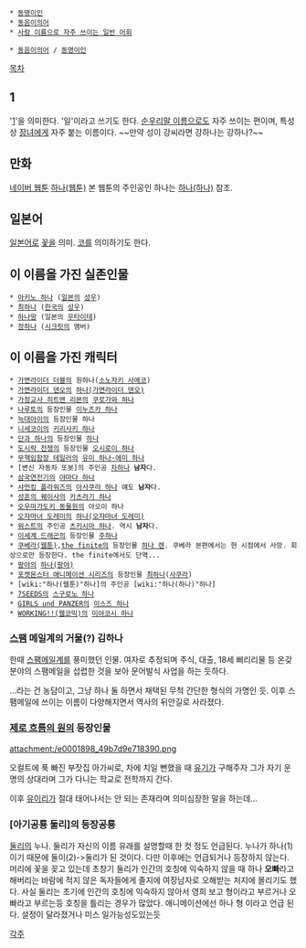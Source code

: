  * [[동명이인]]
 * [[동음이의어]]
 * [[사람 이름으로 자주 쓰이는 일반 어휘]]

 * [[동음이의어]] / [[동명이인]]
[[목차]]
== 1 ==
'[[1]]'을 의미한다. '일'이라고 쓰기도 한다. [[순우리말 이름]]으로도 자주 쓰이는 편이며, 특성상 [[장녀]]에게 자주 붙는 이름이다.
~~만약 성이 강씨라면 강하나는 강하나?~~
== 만화 ==
[[네이버 웹툰]] [[하나(웹툰)]]
본 웹툰의 주인공인 하나는 [[하나(하나)]] 참조.

== 일본어 ==
[[일본어]]로 [[꽃]]을 의미. [[코]]를 의미하기도 한다.

== 이 이름을 가진 실존인물 ==
 * [[아키노 하나]] ([[일본]]의 [[성우]])
 * [[최하나]] ([[한국]]의 [[성우]])
 * [[하나땅]] (일본의 [[우타이테]])
 * [[정하나]] ([[시크릿]]의 멤버)
== 이 이름을 가진 캐릭터 ==
 * [[가면라이더 더블]]의 원하나([[소노자키 사에코]])
 * [[가면라이더 덴오]]의 [[하나(가면라이더 덴오)]]
 * [[가정교사 히트맨 리본]]의 [[쿠로가와 하나]]
 * [[나루토]]의 등장인물 [[이누즈카 하나]]
 * [[늑대아이]]의 등장인물 하나
 * [[니세코이]]의 [[키리사키 하나]]
 * [[단과 하나]]의 등장인물 [[하나(단과 하나)|하나]]
 * [[도시락 전쟁]]의 등장인물 [[오시로이 하나]]
 * [[무책임함장 테일러]]의 [[유미 하나·에미 하나]]
 * [변신 자동차 또봇]의 주인공 [[차하나]] '''남자'''다.
 * [[삼국연전기]]의 [[야마다 하나]]
 * [[샤먼킹 플라워즈]]의 [[아사쿠라 하나]] 얘도 '''남자'''다.
 * [[성흔의 퀘이사]]의 [[카츠라기 하나]]
 * [[오우마가도키 동물원]]의 아오이 하나
 * [[오쟈마녀 도레미]]의 [[하나(오쟈마녀 도레미)]]
 * [[워스트]]의 주인공 [[츠키시마 하나]]. 역시 '''남자'''다.
 * [[이세계 드래곤]]의 등장인물 [[주하나]]
 * [[쿠베라(웹툰)]],[[쿠베라(웹툰)/the finite|the finite]]의 등장인물 [[하나 렌]]. 쿠베라 본편에서는 현 시점에서 사망. 회상으로만 등장한다. the finite에서도 단역...
 * [[팡야]]의 [[하나(팡야)]]
 * [[포켓몬스터 애니메이션 시리즈]]의 등장인물 [[최하나]]([[사쿠라]])
 * [wiki:"하나(웹툰)"하나]의 주인공 [wiki:"하나(하나)"하나]
 * [[7SEEDS]]의 [[스구로노 하나]]
 * [[GIRLS und PANZER]]의 [[이스즈 하나]]
 * [[WORKING!!(웹코믹)]]의 [[미야코시 하나]]

=== [[스팸]] 메일계의 거물(?) 김하나 ===
한때 [[스팸]]메일계를 풍미했던 인물. 여자로 추정되며 주식, 대출, 18세 삐리리물 등 온갖 분야의 스팸메일을 섭렵한 것을 보아 문어발식 사업을 하는 듯하다.

...라는 건 농담이고, 그냥 하나 둘 하면서 채택된 무척 간단한 형식의 가명인 듯. 이후 스팸메일에 쓰이는 이름이 다양해지면서 역사의 뒤안길로 사라졌다.

=== [[제로 흐름의 원]]의 등장인물 ===
attachment:/e0001898_49b7d9e718390.png

오컬트에 푹 빠진 부잣집 아가씨로, 차에 치일 뻔했을 때 [[유기]]가 구해주자 그가 자기 운명의 상대라며 그가 다니는 학교로 전학까지 간다.

이후 [[유이리]]가 절대 태어나서는 안 되는 존재라며 의미심장한 말을 하는데...

=== [아기공룡 둘리]의 등장공룡 ===
[[둘리]]의 누나. 둘리가 자신의 이름 유래를 설명할때 한 컷 정도 언급된다. 누나가 하나(1)이기 때문에 둘이(2)->둘리가 된 것이다. 다만 이후에는 언급되거나 등장하지 않는다. 머리에 꽃을 꽂고 있는데 초창기 둘리가 인간의 호칭에 익숙하지 않을 때 하나 '''오빠'''라고 해버리는 바람에 적지 않은 독자들에게 졸지에 여장남자로 오해받는 처지에 몰리기도 했다. 사실 둘리는 초기에 인간의 호칭에 익숙하지 않아서 영희 보고 형이라고 부르거나 오빠라고 부르는등 호칭을 틀리는 경우가 많았다.
애니메이션에선 하나 형 이라고 언급 된다. 설정이 달라졌거나 미스 일가능성도있는듯

[[각주]]
